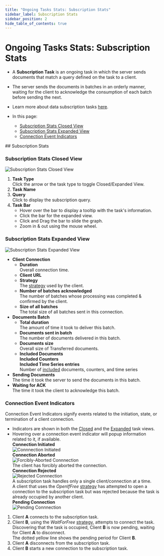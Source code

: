 ```yaml
---
title: "Ongoing Tasks Stats: Subscription Stats"
sidebar_label: Subscription Stats
sidebar_position: 2
hide_table_of_contents: true
---
```



# Ongoing Tasks Stats: Subscription Stats
<Admonition type="note" title="Note">

* A **Subscription Task** is an ongoing task in which the server sends documents that match a query defined on 
  the task to a client.  
* The server sends the documents in batches in an orderly manner, waiting for the client to acknowledge the 
  consumption of each batch before sending the next.  
* Learn more about data subscription tasks [here](../../../../studio/database/tasks/ongoing-tasks/subscription-task.mdx).  

* In this page:  
   * [Subscription Stats Closed View](../../../../studio/database/stats/ongoing-tasks-stats/subscription-stats.mdx#subscription-stats-closed-view)  
   * [Subscription Stats Expanded View](../../../../studio/database/stats/ongoing-tasks-stats/subscription-stats.mdx#subscription-stats-expanded-view)  
   * [Connection Event Indicators](../../../../studio/database/stats/ongoing-tasks-stats/subscription-stats.mdx#connection-event-indicators)  

</Admonition>
## Subscription Stats

### Subscription Stats Closed View

![Subscription Stats Closed View](./assets/stats-view-11-data-subscription-closed-view.png)

1. **Task Type**  
   Click the arrow or the task type to toggle Closed/Expanded View.  
2. **Task Name**  
3. **Query**  
   Click to display the subscription query.  
4. **Task Bar**  
    * Hover over the bar to display a tooltip with the task's information.  
    * Click the bar for the expanded view.  
    * Click and Drag the bar to slide the graph.  
    * Zoom in & out using the mouse wheel.  
### Subscription Stats Expanded View

![Subscription Stats Expanded View](./assets/stats-view-12-data-subscription-expanded-view.png)

* **Client Connection**  
   * **Duration**  
     Overall connection time.  
   * **Client URL**  
   * **Strategy**  
     The [strategy](../../../../client-api/data-subscriptions/consumption/how-to-consume-data-subscription.mdx#worker-interplay) used by the client.  
   * **Number of batches acknowledged**  
     The number of batches whose processing was completed & confirmed by the client.  
   * **Size of all batches**  
     The total size of all batches sent in this connection.  
* **Documents Batch**  
   * **Total duration**  
     The amount of time it took to deliver this batch.  
   * **Documents sent in batch**  
     The number of documents delivered in this batch.  
   * **Documents size**  
     Overall size of Transferred documents.  
   * **Included Documents**  
     **Included Counters**  
     **Included Time Series entries**  
     Number of [included](../../../../client-api/data-subscriptions/creation/examples.mdx#create-subscription-with-include-statement) 
     documents, counters, and time series  
* **Sending Documents**  
  The time it took the server to send the documents in this batch.  
* **Waiting for ACK**  
  The time it took the client to acknowledge this batch.  
### Connection Event Indicators

Connection Event Indicators signify events related to the initiation, state, 
or termination of a client connection.  

* Indicators are shown in both the [Closed](../../../../studio/database/stats/ongoing-tasks-stats/overview.mdx#task-rulers-closed-view) 
  and the [Expanded](../../../../studio/database/stats/ongoing-tasks-stats/overview.mdx#task-rulers-expanded-view) 
  task views.  
* Hovering over a connection event indicator will popup information related to it, if available.  
**Connection Initiated**  
![Connnection Initiated](./assets/stats-view-connection-initiated.png)  
**Connection Aborted**  
![Forcibly-Aborted Connnection](./assets/stats-view-forcibly-aborted-connection.png)  
The client has forcibly aborted the connection.  
**Connection Rejected**  
![Rejected Connnection](./assets/stats-view-rejected-connection.png)  
A subscription task handles only a single client/connection at a time.  
A client that uses the *OpenIfFree* [strategy](../../../../client-api/data-subscriptions/consumption/how-to-consume-data-subscription.mdx#worker-interplay) 
has attempted to open a connection to the subscription task but was rejected 
because the task is already occupied by another client.  
**Pending Connection**  
![Pending Connnection](./assets/stats-view-pending-connection.png)  
  
1. Client **A** connects to the subscription task.  
2. Client **B**, using the *WaitForFree* [strategy](../../../../client-api/data-subscriptions/consumption/how-to-consume-data-subscription.mdx#worker-interplay), 
   attempts to connect the task.  
   Discovering that the task is occupied, Client **B** is now pending, 
   waiting for Client **A** to disconnect.  
   The dotted yellow line shows the pending period for Client **B**.  
3. Client **A** disconnects from the subscription task.  
4. Client **B** starts a new connection to the subscription task.  




